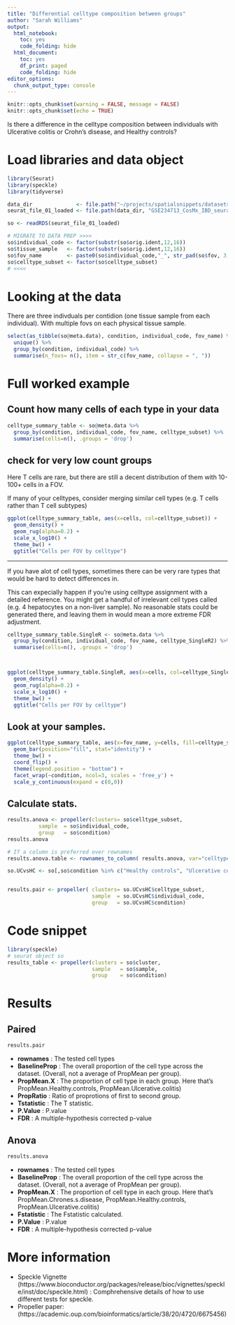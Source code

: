 ```yaml
---
title: "Differential celltype composition between groups"
author: "Sarah Williams"
output:
  html_notebook: 
    toc: yes
    code_folding: hide
  html_document:
    toc: yes
    df_print: paged
    code_folding: hide
editor_options:
  chunk_output_type: console
---
```


```r
knitr::opts_chunk$set(warning = FALSE, message = FALSE) 
knitr::opts_chunk$set(echo = TRUE)
```

Is there a difference in the celltype composition between individuals with  Ulcerative colitis  or Crohn's disease, and Healthy controls?


# Load libraries and data object

```r
library(Seurat)
library(speckle)
library(tidyverse)
```

```r
data_dir              <- file.path("~/projects/spatialsnippets/datasets/GSE234713_IBDcosmx_GarridoTrigo2023/processed_data") 
seurat_file_01_loaded <- file.path(data_dir, "GSE234713_CosMx_IBD_seurat_01_loaded.RDS")
```


```r
so <- readRDS(seurat_file_01_loaded)

# MIGRATE TO DATA PREP >>>>
so$individual_code <- factor(substr(so$orig.ident,12,16))
so$tissue_sample   <- factor(substr(so$orig.ident,12,16))
so$fov_name        <- paste0(so$individual_code,"_", str_pad(so$fov, 3, 'left',pad='0'))
so$celltype_subset <- factor(so$celltype_subset)
# <<<<
```

# Looking at the data

<!-- Move this to own page? --->

There are three indivduals per contidion (one tissue sample from each individual). With multiple fovs on each physical tissue sample.
```r
select(as_tibble(so@meta.data), condition, individual_code, fov_name) %>%
  unique() %>% 
  group_by(condition, individual_code) %>% 
  summarise(n_fovs= n(), item = str_c(fov_name, collapse = ", "))
```








# Full worked example 

## Count how many cells of each type in your data

```r
celltype_summary_table <- so@meta.data %>% 
  group_by(condition, individual_code, fov_name, celltype_subset) %>%
  summarise(cells=n(), .groups = 'drop')

```

## check for very low count groups


Here T cells are rare, but there are still a decent distribution of them with 10-100+ cells in a FOV.

If many of your celltypes, consider merging similar cell types (e.g. T cells rather than T cell subtypes)


```r
ggplot(celltype_summary_table, aes(x=cells, col=celltype_subset)) +
  geom_density() +
  geom_rug(alpha=0.2) +
  scale_x_log10() +
  theme_bw() +
  ggtitle("Cells per FOV by celltype")
```


-----


If you have alot of cell types, sometimes there can be very rare types that would be hard to detect differences in. 

This can expecially happen if you're using celltype assignment with a detailed reference. You might get a handful of irrelevant cell types called (e.g. 4 hepatocytes on a non-liver sample). No reasonable stats could be generated there, and leaving them in would mean a more extreme FDR adjustment. 



```r
celltype_summary_table.SingleR <- so@meta.data %>% 
  group_by(condition, individual_code, fov_name, celltype_SingleR2) %>%
  summarise(cells=n(), .groups = 'drop')



ggplot(celltype_summary_table.SingleR, aes(x=cells, col=celltype_SingleR2)) +
  geom_density() +
  geom_rug(alpha=0.2) +
  scale_x_log10() +
  theme_bw() +
  ggtitle("Cells per FOV by celltype")
```


## Look at your samples. 


```r
ggplot(celltype_summary_table, aes(x=fov_name, y=cells, fill=celltype_subset)) +
  geom_bar(position="fill", stat="identity") + 
  theme_bw() +
  coord_flip() + 
  theme(legend.position = "bottom") +
  facet_wrap(~condition, ncol=3, scales = 'free_y') +
  scale_y_continuous(expand = c(0,0)) 
```


## Calculate stats.


```r
results.anova <- propeller(clusters= so$celltype_subset, 
          sample  = so$individual_code, 
          group   = so$condition)
results.anova

# If a column is preferred over rownames
results.anova.table <- rownames_to_column( results.anova, var="celltype_subset")
```


```r
so.UCvsHC <- so[,so$condition %in% c("Healthy controls", "Ulcerative colitis")]


results.pair <- propeller( clusters= so.UCvsHC$celltype_subset, 
                           sample  = so.UCvsHC$individual_code, 
                           group   = so.UCvsHC$condition)
```

# Code snippet


```r
library(speckle)
# seurat object so
results_table <- propeller(clusters = so$cluster, 
                           sample   = so$sample, 
                           group    = so$condition)


```

# Results


## Paired

```r
results.pair
```
* **rownames** : The tested cell types
* **BaselineProp** : The overall proportion of the cell type across the dataset. (Overall, not a average of PropMean per group).
* **PropMean.X** : The proportion of cell type in each group. Here that's PropMean.Healthy.controls, PropMean.Ulcerative.colitis) 
* **PropRatio** : Ratio of proprotions of first to second group.
* **Tstatistic** : The T statistic.
* **P.Value** : P.value
* **FDR** : A multiple-hypothesis corrected p-value




## Anova

```r
results.anova
```

* **rownames** : The tested cell types
* **BaselineProp** : The overall proportion of the cell type across the dataset. (Overall, not a average of PropMean per group).
* **PropMean.X** : The proportion of cell type in each group. Here that's PropMean.Chrones.s.disease, PropMean.Healthy.controls, PropMean.Ulcerative.colitis) 
* **Fstatistic** : The Fstatistic calculated.  
* **P.Value** : P.value
* **FDR** : A multiple-hypothesis corrected p-value





# More information

* Speckle Vignette (https://www.bioconductor.org/packages/release/bioc/vignettes/speckle/inst/doc/speckle.html) : Comphrehensive details of how to use different tests for speckle. 
* Propeller paper: (https://academic.oup.com/bioinformatics/article/38/20/4720/6675456)





